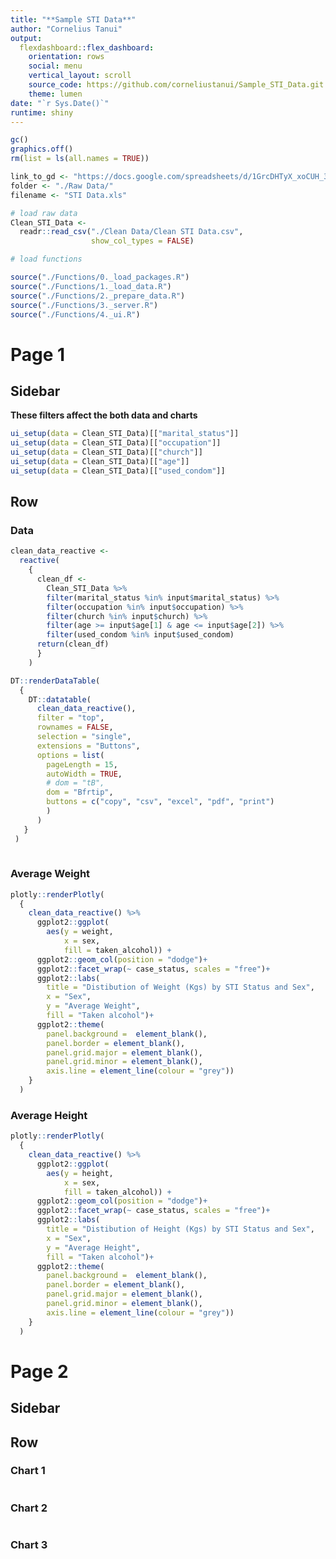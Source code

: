 ```yaml
---
title: "**Sample STI Data**"
author: "Cornelius Tanui"
output: 
  flexdashboard::flex_dashboard:
    orientation: rows
    social: menu
    vertical_layout: scroll
    source_code: https://github.com/corneliustanui/Sample_STI_Data.git
    theme: lumen
date: "`r Sys.Date()`"
runtime: shiny
---
```



```{=html}
<style>
.navbar {
background-color:#438D80;
border-color: #15317E;
}
.navbar-brand {
color: #000000! important;
}
.section.sidebar {
background-color:#438D80;
border-color: #15317E;
color: #000000! important;
}
</style>
```


```r
gc()
graphics.off()
rm(list = ls(all.names = TRUE))
```


```r
link_to_gd <- "https://docs.google.com/spreadsheets/d/1GrcDHTyX_xoCUH_3E-xn6zfxWdSM8PgU/edit?usp=share_link&ouid=109816320875943770961&rtpof=true&sd=true"
folder <- "./Raw Data/"
filename <- "STI Data.xls"

```


```r

# load raw data
Clean_STI_Data <- 
  readr::read_csv("./Clean Data/Clean STI Data.csv",
                  show_col_types = FALSE)

```


```r

# load functions

source("./Functions/0._load_packages.R")
source("./Functions/1._load_data.R")
source("./Functions/2._prepare_data.R")
source("./Functions/3._server.R")
source("./Functions/4._ui.R")
```


__Page 1__
=====================================  

Sidebar {.sidebar}
-------------------------------------

__These filters affect the both data and charts__

```r
ui_setup(data = Clean_STI_Data)[["marital_status"]]
ui_setup(data = Clean_STI_Data)[["occupation"]]
ui_setup(data = Clean_STI_Data)[["church"]]
ui_setup(data = Clean_STI_Data)[["age"]]
ui_setup(data = Clean_STI_Data)[["used_condom"]]

```


Row {.tabset .tabset-fade}
-------------------------------------

### Data
    
```r

clean_data_reactive <- 
  reactive(
    {
      clean_df <- 
        Clean_STI_Data %>%
        filter(marital_status %in% input$marital_status) %>%
        filter(occupation %in% input$occupation) %>%
        filter(church %in% input$church) %>%
        filter(age >= input$age[1] & age <= input$age[2]) %>%
        filter(used_condom %in% input$used_condom)
      return(clean_df)
      }
    )

DT::renderDataTable(
  {
    DT::datatable(
      clean_data_reactive(),
      filter = "top",
      rownames = FALSE,
      selection = "single",
      extensions = "Buttons",
      options = list(
        pageLength = 15,
        autoWidth = TRUE,
        # dom = "tB",
        dom = "Bfrtip",
        buttons = c("copy", "csv", "excel", "pdf", "print")
        )
      )
   }
 )
   


```

### Average Weight 
    
```r

plotly::renderPlotly(
  {
    clean_data_reactive() %>% 
      ggplot2::ggplot(
        aes(y = weight,
            x = sex,
            fill = taken_alcohol)) + 
      ggplot2::geom_col(position = "dodge")+
      ggplot2::facet_wrap(~ case_status, scales = "free")+
      ggplot2::labs(
        title = "Distibution of Weight (Kgs) by STI Status and Sex",
        x = "Sex",
        y = "Average Weight",
        fill = "Taken alcohol")+
      ggplot2::theme(
        panel.background =  element_blank(),
        panel.border = element_blank(),
        panel.grid.major = element_blank(),
        panel.grid.minor = element_blank(),
        axis.line = element_line(colour = "grey"))
    }
  )

```

### Average Height
    
```r

plotly::renderPlotly(
  {
    clean_data_reactive() %>% 
      ggplot2::ggplot(
        aes(y = height,
            x = sex,
            fill = taken_alcohol)) + 
      ggplot2::geom_col(position = "dodge")+
      ggplot2::facet_wrap(~ case_status, scales = "free")+
      ggplot2::labs(
        title = "Distibution of Height (Kgs) by STI Status and Sex",
        x = "Sex",
        y = "Average Height",
        fill = "Taken alcohol")+
      ggplot2::theme(
        panel.background =  element_blank(),
        panel.border = element_blank(),
        panel.grid.major = element_blank(),
        panel.grid.minor = element_blank(),
        axis.line = element_line(colour = "grey"))
    }
  )

```
   
__Page 2__
=====================================  

Sidebar {.sidebar}
-------------------------------------

Row {.tabset .tabset-fade}
-------------------------------------

### Chart 1
    
```r
```

### Chart 2
    
```r
```

### Chart 3
    
```r
```